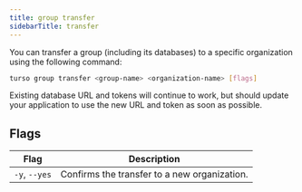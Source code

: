```yaml
---
title: group transfer
sidebarTitle: transfer
---
```


You can transfer a group (including its databases) to a specific organization using the following command:

```bash
turso group transfer <group-name> <organization-name> [flags]
```

<Warning>

Existing database URL and tokens will continue to work, but should update your application to use the new URL and token as soon as possible.

</Warning>

## Flags

| Flag          | Description                                  |
| ------------- | -------------------------------------------- |
| `-y`, `--yes` | Confirms the transfer to a new organization. |
